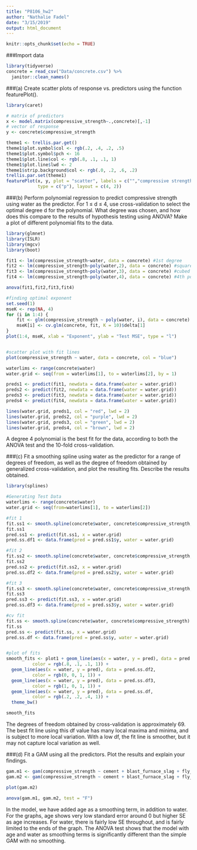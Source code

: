 ```yaml
---
title: "P8106_hw2"
author: "Nathalie Fadel"
date: "3/15/2019"
output: html_document
---
```


```r
knitr::opts_chunk$set(echo = TRUE)
```

###Import data
```r
library(tidyverse)
concrete = read_csv("Data/concrete.csv") %>%
  janitor::clean_names()

```

###(a) Create scatter plots of response vs. predictors using the function featurePlot().
```r
library(caret)

# matrix of predictors 
x <- model.matrix(compressive_strength~.,concrete)[,-1]
# vector of response
y <- concrete$compressive_strength

theme1 <- trellis.par.get()
theme1$plot.symbol$col <- rgb(.2, .4, .2, .5)
theme1$plot.symbol$pch <- 16
theme1$plot.line$col <- rgb(.8, .1, .1, 1)
theme1$plot.line$lwd <- 2
theme1$strip.background$col <- rgb(.0, .2, .6, .2)
trellis.par.set(theme1)
featurePlot(x, y, plot = "scatter", labels = c("","compressive strength"),
            type = c("p"), layout = c(4, 2))
```

###(b) Perform polynomial regression to predict compressive strength using water as the predictor. For 1 ≤ d ≤ 4, use cross-validation to select the optimal degree d for the polynomial. What degree was chosen, and how does this compare to the results of hypothesis testing using ANOVA? Make a plot of different polynomial fits to the data.
```r
library(glmnet)
library(ISLR)
library(mgcv)
library(boot)

fit1 <- lm(compressive_strength~water, data = concrete) #1st degree
fit2 <- lm(compressive_strength~poly(water,2), data = concrete) #squared
fit3 <- lm(compressive_strength~poly(water,3), data = concrete) #cubed
fit4 <- lm(compressive_strength~poly(water,4), data = concrete) #4th power

anova(fit1,fit2,fit3,fit4) 

#finding optimal exponent  
set.seed(1)
mseK <- rep(NA, 4)
for (i in 1:4) {
    fit <- glm(compressive_strength ~ poly(water, i), data = concrete)
    mseK[i] <- cv.glm(concrete, fit, K = 10)$delta[1]
}
plot(1:4, mseK, xlab = "Exponent", ylab = "Test MSE", type = "l")


#scatter plot with fit lines  
plot(compressive_strength ~ water, data = concrete, col = "blue")

waterlims <- range(concrete$water)
water.grid <- seq(from = waterlims[1], to = waterlims[2], by = 1)

preds1 <- predict(fit1, newdata = data.frame(water = water.grid))
preds2 <- predict(fit2, newdata = data.frame(water = water.grid))
preds3 <- predict(fit3, newdata = data.frame(water = water.grid))
preds4 <- predict(fit4, newdata = data.frame(water = water.grid))

lines(water.grid, preds1, col = "red", lwd = 2)
lines(water.grid, preds2, col = "purple", lwd = 2)
lines(water.grid, preds3, col = "green", lwd = 2)
lines(water.grid, preds4, col = "brown", lwd = 2)
```  
A degree 4 polynomial is the best fit for the data, according to both the ANOVA test and the 10-fold cross-validation.

###(c) Fit a smoothing spline using water as the predictor for a range of degrees of freedom, as well as the degree of freedom obtained by generalized cross-validation, and plot the resulting fits. Describe the results obtained.
```r
library(splines)

#Generating Test Data
waterlims <- range(concrete$water)
water.grid <- seq(from=waterlims[1], to = waterlims[2])

#fit 1
fit.ss1 <- smooth.spline(concrete$water, concrete$compressive_strength, df = 10)
fit.ss1
pred.ss1 <- predict(fit.ss1, x = water.grid)
pred.ss.df1 <- data.frame(pred = pred.ss1$y, water = water.grid)

#fit 2
fit.ss2 <- smooth.spline(concrete$water, concrete$compressive_strength, df = 30)
fit.ss2
pred.ss2 <- predict(fit.ss2, x = water.grid)
pred.ss.df2 <- data.frame(pred = pred.ss2$y, water = water.grid)

#fit 3
fit.ss3 <- smooth.spline(concrete$water, concrete$compressive_strength, df = 50)
fit.ss3
pred.ss3 <- predict(fit.ss3, x = water.grid)
pred.ss.df3 <- data.frame(pred = pred.ss3$y, water = water.grid)

#cv fit
fit.ss <- smooth.spline(concrete$water, concrete$compressive_strength)
fit.ss
pred.ss <- predict(fit.ss, x = water.grid)
pred.ss.df <- data.frame(pred = pred.ss$y, water = water.grid)


#plot of fits
smooth_fits <- plot1 + geom_line(aes(x = water, y = pred), data = pred.ss.df1,
          color = rgb(.8, .1, .1, 1)) + 
  geom_line(aes(x = water, y = pred), data = pred.ss.df2,
          color = rgb(0, 0, 1, 1)) + 
  geom_line(aes(x = water, y = pred), data = pred.ss.df3,
          color = rgb(1, 0, 1, 1)) + 
  geom_line(aes(x = water, y = pred), data = pred.ss.df,
          color = rgb(.2, .2, .4, 1)) + 
  theme_bw()

smooth_fits
```
The degrees of freedom obtained by cross-validation is approximately 69. The best fit line using this df value has many local maxima and minima, and is subject to more local variation. With a low df, the fit line is smoother, but it may not capture local variation as well.  

###(d) Fit a GAM using all the predictors. Plot the results and explain your findings.
```r
gam.m1 <- gam(compressive_strength ~ cement + blast_furnace_slag + fly_ash + water + superplasticizer + coarse_aggregate + fine_aggregate + age, data = concrete)
gam.m2 <- gam(compressive_strength ~ cement + blast_furnace_slag + fly_ash + s(water) + superplasticizer + coarse_aggregate + fine_aggregate + s(age), data = concrete)

plot(gam.m2)

anova(gam.m1, gam.m2, test = "F")
```  
In the model, we have added age as a smoothing term, in addition to water. For the graphs, age shows very low standard error around 0 but higher SE as age increases. For water, there is fairly low SE throughout, and is fairly limited to the ends of the graph. The ANOVA test shows that the model with age and water as smoothing terms is significantly different than the simple GAM with no smoothing. 